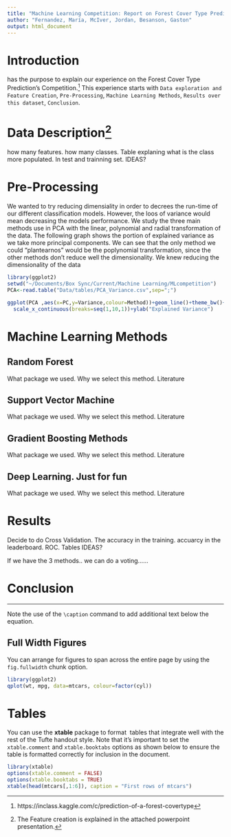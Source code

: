 ```yaml
---
title: "Machine Learning Competition: Report on Forest Cover Type Prediction"
author: "Fernandez, María, McIver, Jordan, Besanson, Gaston"
output: html_document
---
```


# Introduction

\newthought{This report} has the purpose to explain our experience on the Forest Cover Type Prediction's Competition.^[https://inclass.kaggle.com/c/prediction-of-a-forest-covertype] This experience starts with `Data exploration and Feature Creation`, `Pre-Processing`, `Machine Learning Methods`, `Results over this dataset`, `Conclusion`.

# Data Description^[The Feature creation is explained in the attached powerpoint presentation.]

how many features. how many classes. Table explaning what is the class more populated. In test and trainning set.
IDEAS?

# Pre-Processing

We wanted to try reducing dimensiality in order to decrees the run-time of our different classification models. However, the loos of variance would mean decreasing the models performance. We study the three main methods use in PCA with the linear, polynomial and radial transformation of the data. The following graph shows the portion of explained variance as we take more principal components. We can see that the only method we could "plantearnos" would be the poplynomial transformation, since the other methods don't reduce well the dimensionality. 
We knew reducing the dimensionality of the data


```r
library(ggplot2)
setwd("~/Documents/Box Sync/Current/Machine Learning/MLcompetition")
PCA<-read.table("Data/tables/PCA_Variance.csv",sep=";")

ggplot(PCA ,aes(x=PC,y=Variance,colour=Method))+geom_line()+theme_bw()+
  scale_x_continuous(breaks=seq(1,10,1))+ylab("Explained Variance")

```





# Machine Learning Methods

## Random Forest
What package we used. Why we select this method. Literature

## Support Vector Machine
What package we used. Why we select this method. Literature

## Gradient Boosting Methods
What package we used. Why we select this method. Literature

## Deep Learning. Just for fun
What package we used. Why we select this method. Literature

# Results

Decide to do Cross Validation. The accuracy in the training. accuarcy in the leaderboard. ROC. Tables
IDEAS?

If we have the 3 methods.. we can do a voting......

# Conclusion


----------------------------------------------------------------

\begin{marginfigure}
$$\frac{d}{dx}\left( \int_{0}^{x} f(u)\,du\right)=f(x).$$
\caption{An equation}
\end{marginfigure}

Note the use of the `\caption` command to add additional text below the equation.

## Full Width Figures

You can arrange for figures to span across the entire page by using the `fig.fullwidth` chunk option. 

```r
library(ggplot2)
qplot(wt, mpg, data=mtcars, colour=factor(cyl))
```


# Tables

You can use the **xtable** package to format \LaTeX\ tables that integrate well with the rest of the Tufte handout style. Note that it's important to set the `xtable.comment` and `xtable.booktabs` options as shown below to ensure the table is formatted correctly for inclusion in the document.

```r
library(xtable)
options(xtable.comment = FALSE)
options(xtable.booktabs = TRUE)
xtable(head(mtcars[,1:6]), caption = "First rows of mtcars")
```
